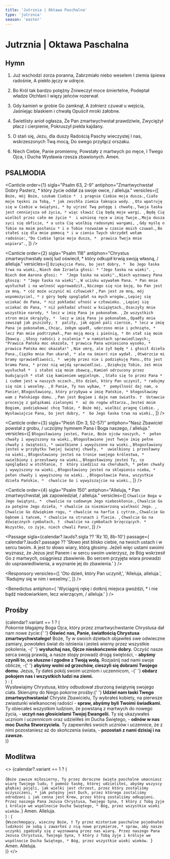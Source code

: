 ```yaml
---
title: 'Jutrznia | Oktawa Paschalna'
type: 'jutrznia'
season: 'easter'
---
```


# Jutrznia | Oktawa Paschalna

<OpeningVersicle />

## Hymn

1. Już wschodzi zorza poranna,
   Zabrzmiało niebo weselem
   I ziemia śpiewa radośnie,
   A piekło jęczy w udręce.

2. Bo Król tak bardzo potężny
   Zniweczył moce śmiertelne,
   Podeptał władze Otchłani
   I więzy jeńców rozerwał.

3. Gdy kamień w grobie Go zamknął,
   A żołnierz czuwał u wejścia,
   Jaśniejąc blaskiem i chwałą
   Opuścił mroki żałobne.

4. Świetlisty anioł ogłasza,
   Że Pan zmartwychwstał prawdziwie,
   Zwyciężył płacz i cierpienie,
   Pokruszył piekła kajdany.

5. O stań się, Jezu, dla duszy
   Radością Paschy wieczystej
   I nas, wskrzeszonych Twą mocą,
   Do swego przyłącz orszaku.

6. Niech Ciebie, Panie promienny,
   Powstały z martwych po męce,
   I Twego Ojca, i Ducha
   Wysławia rzesza zbawionych. Amen.

## PSALMODIA

<Canticle
  order={1}
  sigla="Psalm 63, 2-9"
  antiphon="Zmartwychwstał Dobry Pasterz, * który życie oddał za swoje owce, / alleluja."
  versicles={[
    `Boże, mój Boże, szukam Ciebie * 
i pragnie Ciebie moja dusza.`,
    `Ciało moje tęskni za Tobą, *
jak zeschła ziemia łaknąca wody. `,
    `Oto wpatruję się w Ciebie w świątyni, *
by ujrzeć Twą potęgę i chwałę.`,
    `Twoja łaska jest cenniejsza od życia, *
więc sławić Cię będą moje wargi. `,
    `Będę Cię wielbił przez całe me życie * 
i wzniosę ręce w imię Twoje.`,
    `Moja dusza syci się obficie, *
a usta Cię wielbią radosnymi wargami, `,
    `Gdy myślę o Tobie na moim posłaniu *
i o Tobie rozważam w czasie moich czuwań.`,
    `Bo stałeś się dla mnie pomocą *
i w cieniu Twych skrzydeł wołam radośnie:`,
    `"Do Ciebie lgnie moja dusza, * 
prawica Twoja mnie wspiera".`,
  ]}
/>

<Canticle
  order={2}
  sigla="Psalm 118"
  antiphon="Chrystus zmartwychwstały swój lud oświecił, * który odkupił krwią swoją własną, / alleluja."
  versicles={[
    `Dziękujcie Panu, bo jest dobry, * 
bo Jego łaska trwa na wieki.`,
    `Niech dom Izraela głosi: *
"Jego łaska na wieki". `,
    `Niech dom Aarona głosi: * 
"Jego łaska na wieki".`,
    `Niech wyznawcy Pana głoszą: *
"Jego łaska na wieki".`,
    `W ucisku wzywałem Pana. *
Pan mnie wysłuchał i na wolność wyprowadził.`,
    `Niczego się nie boję, bo Pan jest ze mną, *
cóż może uczynić mi człowiek? `,
    `Pan jest ze mną, mój wspomożyciel, *
z góry będę spoglądał na mych wrogów.`,
    `Lepiej się uciekać do Pana, *
niż pokładać ufność w człowieku. `,
    `Lepiej się uciekać do Pana, *
niż pokładać ufność w książętach.`,
    `Osaczyły mnie wszystkie narody, *
lecz w imię Pana je pokonałem. `,
    `Ze wszystkich stron mnie okrążyły, * 
lecz w imię Pana je pokonałem.`,
    `Opadły mnie zewsząd jak pszczoły, † 
paliły, jak ogień pali ciernie, *
lecz w imię Pana je pokonałem.`,
    `Chcąc, żebym upadł, uderzono mnie i pchnięto, * 
lecz Pan mnie podtrzymał.`,
    `Pan moją mocą i pieśnią, *
On stał się moim Zbawcą. `,
    `Głosy radości z ocalenia *
w namiotach sprawiedliwych:`,
    `"Prawica Pańska moc okazała, †
prawica Pana wzniesiona wysoko, *
prawica Pańska moc okazała!" `,
    `Nie umrę, ale żył będę *
i głosił dzieła Pana.`,
    `Ciężko mnie Pan ukarał, *
ale na śmierć nie wydał. `,
    `Otwórzcie mi bramy sprawiedliwości, * 
wejdę przez nie i podziękuję Panu.`,
    `Oto jest brama Pana, *
przez nią wejdą sprawiedliwi. `,
    `Dziękuję Tobie, żeś mnie wysłuchał * 
i stałeś się moim zbawcą.`,
    `Kamień odrzucony przez budujących *
stał się kamieniem węgielnym. `,
    `Stało się to przez Pana *
i cudem jest w naszych oczach.`,
    `Oto dzień, który Pan uczynił, *
radujmy się nim i weselmy. `,
    `O Panie, Ty nas wybaw, * 
pomyślność daj nam, o Panie!`,
    `Błogosławiony, który przybywa w imię Pańskie, *
błogosławimy wam z Pańskiego domu. `,
    `Pan jest Bogiem i daje nam światło. † 
Ustawcie procesję z gałązkami zielonymi * 
aż do rogów ołtarza.`,
    `Jesteś moim Bogiem, podziękować chcę Tobie, *
Boże mój, wielbić pragnę Ciebie. `,
    `Wysławiajcie Pana, bo jest dobry, * 
bo Jego łaska trwa na wieki.`,
  ]}
/>

<Canticle
  order={3}
  sigla="Pieśń (Dn 3, 52-57)"
  antiphon="Nasz Zbawiciel powstał z grobu, / uczcijmy hymnem Pana i Boga naszego, / alleluja."
  versicles={[
    `Błogosławiony jesteś, Panie, Boże ojców naszych, * 
pełen chwały i wywyższony na wieki.`,
    `Błogosławione jest Twoje imię pełne chwały i świętości, *
uwielbione i wywyższone na wieki.`,
    `Błogosławiony jesteś w przybytku Twojej świętej chwały, * 
uwielbiony i przesławny na wieki.`,
    `Błogosławiony jesteś na tronie swojego królestwa, *
uwielbiony i przesławny na wieki.`,
    `Błogosławiony jesteś Ty, co spoglądasz w otchłanie, † 
który siedzisz na cherubach, *
pełen chwały i wywyższony na wieki.`,
    `Błogosławiony jesteś na sklepieniu nieba, *
pełen chwały i wywyższony na wieki. `,
    `Błogosławcie Pana, wszystkie dzieła Pańskie, * 
chwalcie Go i wywyższajcie na wieki.`,
  ]}
/>

<Canticle
  order={4}
  sigla="Psalm 150"
  antiphon="Alleluja, * Pan zmartwychwstał, jak zapowiedział, / alleluja."
  versicles={[
    `Chwalcie Boga w Jego świątyni, * 
chwalcie na cudownym Jego nieboskłonie.`,
    `Chwalcie Go za potężne Jego dzieła, *
chwalcie za niezmierzoną wielkość Jego. `,
    `Chwalcie Go dźwiękiem rogu, *
chwalcie na harfie i cytrze.`,
    `Chwalcie Go bębnem i tańcem, *
chwalcie na strunach i flecie. `,
    `Chwalcie Go na dźwięcznych cymbałach, † 
chwalcie na cymbałach brzęczących. * 
Wszystko, co żyje, niech chwali Pana!`,
  ]}
/>

<Passage
  sigla={calendar?.lauds?.sigla ?? 'Rz 10, 8b-10'}
  passage={
    calendar?.lauds?.passage ??
    'Słowo jest blisko ciebie, na twoich ustach i w sercu twoim. A jest to słowo wiary, którą głosimy. Jeżeli więc ustami swoimi wyznasz, że Jezus jest Panem i w sercu swoim uwierzysz, że Bóg wskrzesił Go z martwych, osiągniesz zbawienie. Bo sercem przyjęta wiara prowadzi do usprawiedliwienia, a wyznanie jej do zbawienia.'
  }
/>

<Responsory
  versicles={[
    'Oto dzień, który Pan uczynił,',
    'Alleluja, alleluja.',
    'Radujmy się w nim i weselmy.',
  ]}
/>

<Benedictus
  antiphon={
    'Wyciągnij rękę i dotknij miejsca gwoździ, * i nie bądź niedowiarkiem, lecz wierzącym, / alleluja.'
  }
/>

## Prośby

<List>
  {calendar?.variant == 1 ? (
    <div className="space-y-2">
      <ListItem>
        Pokornie błagajmy Boga Ojca, który przez zmartwychwstanie Chrystusa dał
        nam nowe życie:{' '}
        <b>Oświeć nas, Panie, światłością Chrystusa zmartwychwstałego!</b>
      </ListItem>
      <ListItem>
        Boże, Ty w swoich dziełach objawiłeś swe odwieczne zamiary, powołałeś
        świat do istnienia i jesteś wierny przez wszystkie pokolenia, -{' '}
        <b>wysłuchaj nas, Ojcze nieskończenie dobry.</b>
      </ListItem>
      <ListItem>
        Oczyść nasze serca swoją prawdą, a nasze stopy prowadź drogą świętości,
        - <b>abyśmy czynili to, co słuszne i zgodne z Twoją wolą.</b>
      </ListItem>
      <ListItem>
        Rozjaśnij nad nami swoje oblicze, -{' '}
        <b>abyśmy wolni od grzechów, cieszyli się dobrami Twojego domu.</b>
      </ListItem>
      <ListItem>
        Jezus, Ty dałeś pokój swoim uczniom i uczennicom, -{' '}
        <b>obdarz pokojem nas i wszystkich ludzi na ziemi.</b>
      </ListItem>
    </div>
  ) : (
    <div className="space-y-2">
      <ListItem>
        Wysławiajmy Chrystusa, który odbudował zburzoną świątynię swojego ciała.
        Skierujmy do Niego pokorne prośby:{' '}
        <b>Udziel nam łaski Twego zmartwychwstania!</b>
      </ListItem>
      <ListItem>
        Chryste Zbawicielu, Ty wybrałeś kobiety, na pierwsze zwiastunki
        wielkanocnej radości - <b>spraw, abyśmy byli Twoimi świadkami.</b>
      </ListItem>
      <ListItem>
        Ty obiecałeś wszystkim ludziom, że powstaną z martwych do nowego życia,
        - <b>uczyń nas głosicielami Twojej Ewangelii.</b>
      </ListItem>
      <ListItem>
        Ty się ukazywałeś uczniom i uczennicom oraz udzieliłeś im Ducha
        Świętego, - <b>odnów w nas moc Ducha Stworzyciela.</b>
      </ListItem>
      <ListItem>
        Ty zapewniłeś swoich uczniów i uczennice, że z nimi pozostaniesz aż do
        skończenia świata, - <b>pozostań z nami dzisiaj i na zawsze.</b>
      </ListItem>
    </div>
  )}
</List>

<CustomIntercessions type="lauds" />

<KyrieEleison />

<LordsPrayer />

## Modlitwa

<>
  {calendar?.variant == 1 ? (
    <div>
      {`Boże zawsze miłosierny, Ty przez doroczne święta paschalne umacniasz wiarę Twojego ludu, † pomnóż łaskę, której udzieliłeś, abyśmy wszyscy głębiej pojęli, jak wielki jest chrzest, przez który zostaliśmy oczyszczeni, * jak potężny jest Duch, przez którego zostaliśmy odrodzeni i jak cenna jest Krew, przez którą zostaliśmy odkupieni. Przez naszego Pana Jezusa Chrystusa, Twojego Syna, † który z Tobą żyje i króluje we wspólnocie Ducha Świętego, * Bóg, przez wszystkie wieki wieków.`}
      <R>Amen. Alleluja.</R>
    </div>
  ) : (
    <div>
      {`Wszechmogący, wieczny Boże, † Ty przez misterium paschalne pojednałeś ludzkość ze sobą i zawarłeś z nią nowe przymierze, * spraw, aby nasze uczynki zgadzały się z wyznawaną przez nas wiarą. Przez naszego Pana Jezusa Chrystusa, Twojego Syna, † który z Tobą żyje i króluje we wspólnocie Ducha Świętego, * Bóg, przez wszystkie wieki wieków. `}
      <R>Amen. Alleluja.</R>
    </div>
  )}
</>

<BlessingAndConcludingVersicle />

<PrayerForPeace />